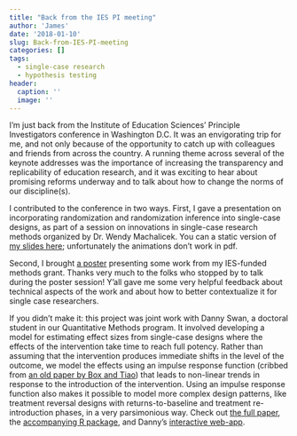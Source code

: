 ```yaml
---
title: "Back from the IES PI meeting"
author: 'James'
date: '2018-01-10'
slug: Back-from-IES-PI-meeting
categories: []
tags:
  - single-case research
  - hypothesis testing
header:
  caption: ''
  image: ''
---
```


I'm just back from the Institute of Education Sciences' Principle Investigators conference in Washington D.C. It was an envigorating trip for me, and not only because of the opportunity to catch up with colleagues and friends from across the country. A running theme across several of the keynote addresses was the importance of increasing the transparency and replicability of education research, and it was exciting to hear about promising reforms underway and to talk about how to change the norms of our discipline(s). 

I contributed to the conference in two ways. First, I gave a presentation on incorporating randomization and randomization inference into single-case designs, as part of a session on innovations in single-case research methods organized by Dr. Wendy Machalicek. You can a static version of [my slides here]({{ site.url}}/files/Randomization-inference-for-SCED-2018-01-10.pdf); unfortunately the animations don't work in pdf. 

Second, I brought [a poster]({{ site.url}}/files/Gradual-effects-model-poster-IES-2018-01-10.pdf) presenting some work from my IES-funded methods grant. Thanks very much to the folks who stopped by to talk during the poster session! Y'all gave me some very helpful feedback about technical aspects of the work and about how to better contextualize it for single case researchers. 

If you didn't make it: this project was joint work with Danny Swan, a doctoral student in our Quantitative Methods program. It involved developing a model for estimating effect sizes from single-case designs where the effects of the intervention take time to reach full potency. Rather than assuming that the intervention produces immediate shifts in the level of the outcome, we model the effects using an impulse response function (cribbed from [an old paper by Box and Tiao](http://www.jstor.org/stable/2285379)) that leads to non-linear trends in response to the introduction of the intervention. Using an impulse response function also makes it possible to model more complex design patterns, like treatment reversal designs with returns-to-baseline and treatment re-introduction phases, in a very parsimonious way. Check out [the full paper](https://osf.io/gaxrv/), the [accompanying R package](https://github.com/jepusto/SingleCaseES), and Danny's [interactive web-app](https://jepusto.shinyapps.io/gem-scd/).

